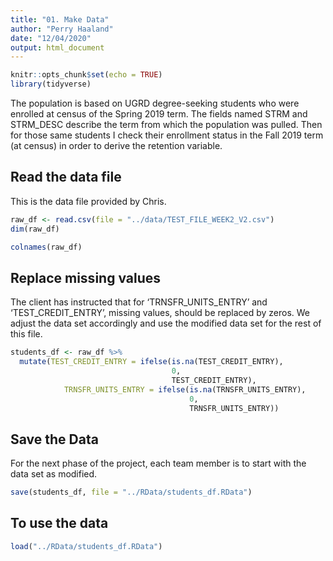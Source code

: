 ```yaml
---
title: "01. Make Data"
author: "Perry Haaland"
date: "12/04/2020"
output: html_document
---
```


```r
knitr::opts_chunk$set(echo = TRUE)
library(tidyverse)
```


The population is based on UGRD degree-seeking students who were enrolled at census of the Spring 2019 term. The fields named STRM and STRM_DESC describe the term from which the population was pulled. Then for those same students I check their enrollment status in the Fall 2019 term (at census) in order to derive the retention variable. 

## Read the data file

This is the data file provided by Chris.

```r
raw_df <- read.csv(file = "../data/TEST_FILE_WEEK2_V2.csv")
dim(raw_df)
```

```r
colnames(raw_df)
```
## Replace missing values

The client has instructed that for 'TRNSFR_UNITS_ENTRY' and 'TEST_CREDIT_ENTRY', missing values, should be replaced by zeros. We adjust the data set accordingly and use the modified data set for the rest of this file.

```r
students_df <- raw_df %>%
  mutate(TEST_CREDIT_ENTRY = ifelse(is.na(TEST_CREDIT_ENTRY),
                                    0,
                                    TEST_CREDIT_ENTRY),
            TRNSFR_UNITS_ENTRY = ifelse(is.na(TRNSFR_UNITS_ENTRY),
                                        0,
                                        TRNSFR_UNITS_ENTRY))
```

## Save the Data

For the next phase of the project, each team member is to start with the data set as modified.

```r
save(students_df, file = "../RData/students_df.RData")
```

## To use the data

```r
load("../RData/students_df.RData")
```

